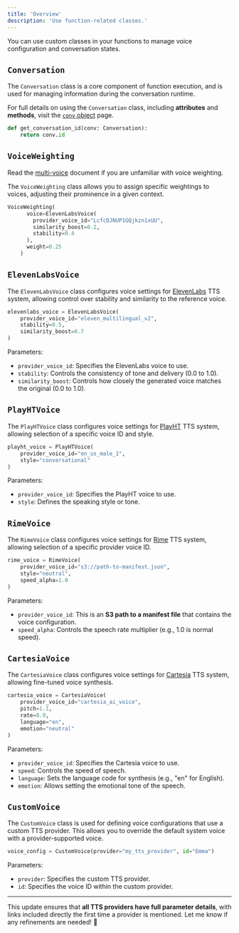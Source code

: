 ```yaml
---
title: 'Overview'
description: 'Use function-related classes.'
---
```


You can use custom classes in your functions to manage voice configuration and
conversation states.

## `Conversation`

The `Conversation` class is a core component of function execution, and is used for managing information during the conversation runtime.

<Tip> For full details on using the `Conversation` class, including **attributes** and **methods**, visit the [`conv` object](classes/conv-object) page. </Tip>

```python
def get_conversation_id(conv: Conversation):
    return conv.id
```

## `VoiceWeighting`

Read the [multi-voice](/voice/multi-voice) document if you are unfamiliar with voice weighting.

The `VoiceWeighting` class allows you to assign specific weightings to voices, adjusting their prominence in a given context.

```python
VoiceWeighting(
      voice=ElevenLabsVoice(
        provider_voice_id="LcfcDJNUP1GQjkzn1xUU",
        similarity_boost=0.2,
        stability=0.4
      ),
      weight=0.25
    )
```

## `ElevenLabsVoice`

The `ElevenLabsVoice` class configures voice settings for [ElevenLabs](https://docs.elevenlabs.io/api-reference/voices) TTS system, allowing control over stability and similarity to the reference voice.

```python
elevenlabs_voice = ElevenLabsVoice(
    provider_voice_id="eleven_multilingual_v2",
    stability=0.5,
    similarity_boost=0.7
)
```

Parameters:
- `provider_voice_id`: Specifies the ElevenLabs voice to use.
- `stability`: Controls the consistency of tone and delivery (0.0 to 1.0).
- `similarity_boost`: Controls how closely the generated voice matches the original (0.0 to 1.0).

## `PlayHTVoice`

The `PlayHTVoice` class configures voice settings for [PlayHT](https://docs.play.ht/reference/api-getting-started) TTS system, allowing selection of a specific voice ID and style.

```python
playht_voice = PlayHTVoice(
    provider_voice_id="en_us_male_1",
    style="conversational"
)
```

Parameters:
- `provider_voice_id`: Specifies the PlayHT voice to use.
- `style`: Defines the speaking style or tone.

## `RimeVoice`

The `RimeVoice` class configures voice settings for [Rime](https://docs.rime.ai/api-reference/voices) TTS system, allowing selection of a specific provider voice ID.

```python
rime_voice = RimeVoice(
    provider_voice_id="s3://path-to-manifest.json",
    style="neutral",
    speed_alpha=1.0
)
```

Parameters:
- `provider_voice_id`: This is an **S3 path to a manifest file** that contains the voice configuration.
- `speed_alpha`: Controls the speech rate multiplier (e.g., 1.0 is normal speed).

## `CartesiaVoice`

The `CartesiaVoice` class configures voice settings for [Cartesia](https://docs.cartesia.ai/api-reference/tts/tts) TTS system, allowing fine-tuned voice synthesis.

```python
cartesia_voice = CartesiaVoice(
    provider_voice_id="cartesia_ai_voice",
    pitch=1.1,
    rate=0.9,
    language="en",
    emotion="neutral"
)
```

Parameters:
- `provider_voice_id`: Specifies the Cartesia voice to use.
- `speed`: Controls the speed of speech.
- `language`: Sets the language code for synthesis (e.g., "en" for English).
- `emotion`: Allows setting the emotional tone of the speech.

## `CustomVoice`

The `CustomVoice` class is used for defining voice configurations that use a custom TTS provider. This allows you to override the default system voice with a provider-supported voice.

```python
voice_config = CustomVoice(provider="my_tts_provider", id="Emma")
```

Parameters:
- `provider`: Specifies the custom TTS provider.
- `id`: Specifies the voice ID within the custom provider.

---

This update ensures that **all TTS providers have full parameter details**, with links included directly the first time a provider is mentioned. Let me know if any refinements are needed! 🚀
